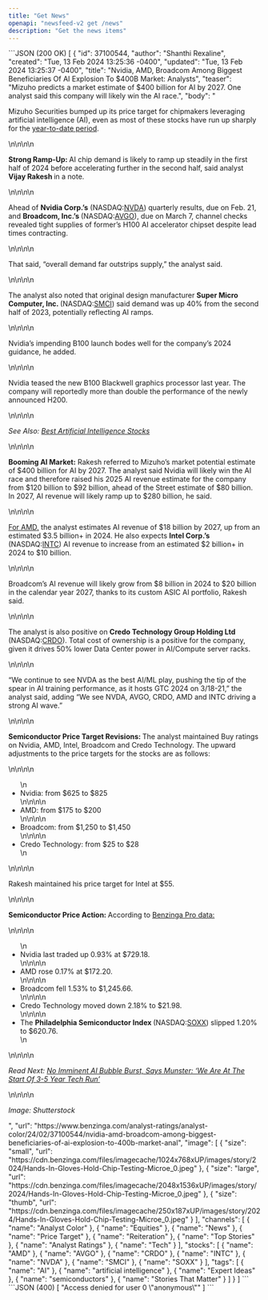 ```yaml
---
title: "Get News"
openapi: "newsfeed-v2 get /news"
description: "Get the news items"
---
```


<ResponseExample>
```JSON (200 OK)
[
  {
    "id": 37100544,
    "author": "Shanthi Rexaline",
    "created": "Tue, 13 Feb 2024 13:25:36 -0400",
    "updated": "Tue, 13 Feb 2024 13:25:37 -0400",
    "title": "Nvidia, AMD, Broadcom Among Biggest Beneficiaries Of AI Explosion To $400B Market: Analysts",
    "teaser": "Mizuho predicts a market estimate of $400 billion for AI by 2027. One analyst said this company will likely win the AI race.",
    "body": "<p>Mizuho Securities bumped up its price target for chipmakers leveraging artificial intelligence (AI), even as most of these stocks have run up sharply for the <a href=\"https://www.benzinga.com/news/24/02/37066704/nvidias-push-for-ai-advances-promises-lower-costs-challenges-7t-chip-initiative\">year-to-date period</a>.</p>\n\n\n\n<p><strong>Strong Ramp-Up: </strong>AI chip demand is likely to ramp up steadily in the first half of 2024 before accelerating further in the second half, said analyst <strong>Vijay Rakesh </strong>in a note. </p>\n\n\n\n<p>Ahead of <strong>Nvidia Corp.&#8217;s</strong> (NASDAQ:<a class=\"ticker\" href=\"https://www.benzinga.com/stock/NVDA#NASDAQ\">NVDA</a>) quarterly results, due on Feb. 21, and <strong>Broadcom, Inc.&#8217;s </strong>(NASDAQ:<a class=\"ticker\" href=\"https://www.benzinga.com/stock/AVGO#NASDAQ\">AVGO</a>), due on March 7, channel checks revealed tight supplies of former&#8217;s H100 AI accelerator chipset despite lead times contracting. </p>\n\n\n\n<p>That said, &#8220;overall demand far outstrips supply,&#8221; the analyst said.</p>\n\n\n\n<p>The analyst also noted that original design manufacturer <strong>Super Micro Computer, Inc. </strong>(NASDAQ:<a class=\"ticker\" href=\"https://www.benzinga.com/stock/SMCI#NASDAQ\">SMCI</a>) said demand was up 40% from the second half of 2023, potentially reflecting AI ramps. </p>\n\n\n\n<p>Nvidia&#8217;s impending B100 launch bodes well for the company&#8217;s 2024 guidance, he added.</p>\n\n\n\n<p>Nvidia teased the new B100 Blackwell graphics processor last year. The company will reportedly more than double the performance of the newly announced H200.</p>\n\n\n\n<p><em>See Also: <a href=\"https://www.benzinga.com/money/best-artificial-intelligence-stocks\">Best Artificial Intelligence Stocks</a></em></p>\n\n\n\n<p><strong>Booming AI Market:</strong> Rakesh referred to Mizuho&#8217;s market potential estimate of $400 billion for AI by 2027. The analyst said Nvidia will likely win the AI race and therefore raised his 2025 AI revenue estimate for the company from $120 billion to $92 billion, ahead of the Street estimate of $80 billion. In 2027, AI revenue will likely ramp up to $280 billion, he said.</p>\n\n\n\n<p><a href=\"https://www.benzinga.com/news/earnings/24/01/36874612/amd-ceo-highlights-huge-ai-opportunity-its-going-to-change-everything-we-do\">For AMD,</a> the analyst estimates AI revenue of $18 billion by 2027, up from an estimated $3.5 billion+ in 2024. He also expects <strong>Intel Corp.&#8217;s </strong>(NASDAQ:<a class=\"ticker\" href=\"https://www.benzinga.com/stock/INTC#NASDAQ\">INTC</a>) AI revenue to increase from an estimated $2 billion+ in 2024 to $10 billion. </p>\n\n\n\n<p>Broadcom&#8217;s AI revenue will likely grow from $8 billion in 2024 to $20 billion in the calendar year 2027, thanks to its custom ASIC AI portfolio, Rakesh said.</p>\n\n\n\n<p>The analyst is also positive on <strong>Credo Technology Group Holding Ltd </strong>(NASDAQ:<a class=\"ticker\" href=\"https://www.benzinga.com/stock/CRDO#NASDAQ\">CRDO</a>). Total cost of ownership is a positive for the company, given it drives 50% lower Data Center power in AI/Compute server racks.</p>\n\n\n\n<p>&#8220;We continue to see NVDA as the best AI/ML play, pushing the tip of the spear in AI training performance, as it hosts GTC 2024 on 3/18-21,&#8221; the analyst said, adding &#8220;We see NVDA, AVGO, CRDO, AMD and INTC driving a strong AI wave.&#8221;</p>\n\n\n\n<p><strong>Semiconductor Price Target Revisions: </strong>The analyst maintained Buy ratings on Nvidia, AMD, Intel, Broadcom and Credo Technology. The upward adjustments to the price targets for the stocks are as follows:</p>\n\n\n\n<ul>\n<li>Nvidia: from $625 to $825</li>\n\n\n\n<li>AMD: from $175 to $200</li>\n\n\n\n<li>Broadcom: from $1,250 to $1,450</li>\n\n\n\n<li>Credo Technology: from $25 to $28</li>\n</ul>\n\n\n\n<p>Rakesh maintained his price target for Intel at $55.</p>\n\n\n\n<p><strong>Semiconductor Price Action: </strong>According to <a href=\"https://benzinga.grsm.io/lxquj26b2sag\">Benzinga Pro data:</a></p>\n\n\n\n<ul>\n<li>Nvidia last traded up 0.93% at $729.18.</li>\n\n\n\n<li>AMD rose 0.17% at $172.20.</li>\n\n\n\n<li>Broadcom fell 1.53% to $1,245.66.</li>\n\n\n\n<li>Credo Technology moved down 2.18% to $21.98.</li>\n\n\n\n<li>The <strong>Philadelphia Semiconductor Index </strong>(NASDAQ:<a class=\"ticker\" href=\"https://www.benzinga.com/stock/SOXX#NASDAQ\">SOXX</a>) slipped 1.20% to $620.76.</li>\n</ul>\n\n\n\n<p><em>Read Next: <a href=\"https://www.benzinga.com/analyst-ratings/analyst-color/24/02/37005660/no-imminent-ai-bubble-burst-says-munster-we-are-at-the-start-of-3-5-year-tech-run\">No Imminent AI Bubble Burst, Says Munster: &#8216;We Are At The Start Of 3-5 Year Tech Run&#8217;</a></em></p>\n\n\n\n<p><em>Image: Shutterstock</em></p>",
    "url": "https://www.benzinga.com/analyst-ratings/analyst-color/24/02/37100544/nvidia-amd-broadcom-among-biggest-beneficiaries-of-ai-explosion-to-400b-market-anal",
    "image": [
      {
        "size": "small",
        "url": "https://cdn.benzinga.com/files/imagecache/1024x768xUP/images/story/2024/Hands-In-Gloves-Hold-Chip-Testing-Microe_0.jpeg"
      },
      {
        "size": "large",
        "url": "https://cdn.benzinga.com/files/imagecache/2048x1536xUP/images/story/2024/Hands-In-Gloves-Hold-Chip-Testing-Microe_0.jpeg"
      },
      {
        "size": "thumb",
        "url": "https://cdn.benzinga.com/files/imagecache/250x187xUP/images/story/2024/Hands-In-Gloves-Hold-Chip-Testing-Microe_0.jpeg"
      }
    ],
    "channels": [
      {
        "name": "Analyst Color"
      },
      {
        "name": "Equities"
      },
      {
        "name": "News"
      },
      {
        "name": "Price Target"
      },
      {
        "name": "Reiteration"
      },
      {
        "name": "Top Stories"
      },
      {
        "name": "Analyst Ratings"
      },
      {
        "name": "Tech"
      }
    ],
    "stocks": [
      {
        "name": "AMD"
      },
      {
        "name": "AVGO"
      },
      {
        "name": "CRDO"
      },
      {
        "name": "INTC"
      },
      {
        "name": "NVDA"
      },
      {
        "name": "SMCI"
      },
      {
        "name": "SOXX"
      }
    ],
    "tags": [
      {
        "name": "AI"
      },
      {
        "name": "artificial intelligence"
      },
      {
        "name": "Expert Ideas"
      },
      {
        "name": "semiconductors"
      },
      {
        "name": "Stories That Matter"
      }
    ]
  }
]
```
```JSON (400)
[
  "Access denied for user 0 \"anonymous\""
]
```
</ResponseExample>
